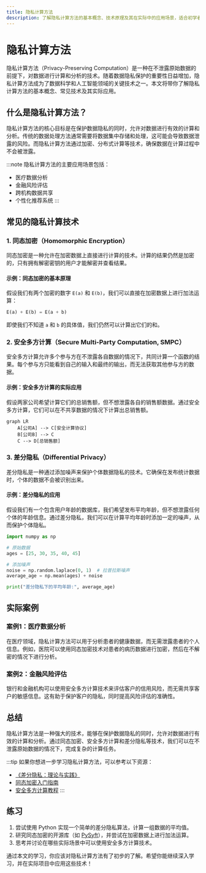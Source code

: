 ```yaml
---
title: 隐私计算方法
description: 了解隐私计算方法的基本概念、技术原理及其在实际中的应用场景，适合初学者学习。
---
```


# 隐私计算方法

隐私计算方法（Privacy-Preserving Computation）是一种在不泄露原始数据的前提下，对数据进行计算和分析的技术。随着数据隐私保护的重要性日益增加，隐私计算方法成为了数据科学和人工智能领域的关键技术之一。本文将带你了解隐私计算方法的基本概念、常见技术及其实际应用。

## 什么是隐私计算方法？

隐私计算方法的核心目标是在保护数据隐私的同时，允许对数据进行有效的计算和分析。传统的数据处理方法通常需要将数据集中存储和处理，这可能会导致数据泄露的风险。而隐私计算方法通过加密、分布式计算等技术，确保数据在计算过程中不会被泄露。

:::note
隐私计算方法的主要应用场景包括：
- 医疗数据分析
- 金融风险评估
- 跨机构数据共享
- 个性化推荐系统
:::

## 常见的隐私计算技术

### 1. 同态加密（Homomorphic Encryption）

同态加密是一种允许在加密数据上直接进行计算的技术。计算的结果仍然是加密的，只有拥有解密密钥的用户才能解密并查看结果。

#### 示例：同态加密的基本原理

假设我们有两个加密的数字 `E(a)` 和 `E(b)`，我们可以直接在加密数据上进行加法运算：

```python
E(a) + E(b) = E(a + b)
```

即使我们不知道 `a` 和 `b` 的具体值，我们仍然可以计算出它们的和。

### 2. 安全多方计算（Secure Multi-Party Computation, SMPC）

安全多方计算允许多个参与方在不泄露各自数据的情况下，共同计算一个函数的结果。每个参与方只能看到自己的输入和最终的输出，而无法获取其他参与方的数据。

#### 示例：安全多方计算的实际应用

假设两家公司希望计算它们的总销售额，但不想泄露各自的销售额数据。通过安全多方计算，它们可以在不共享数据的情况下计算出总销售额。

```mermaid
graph LR
    A[公司A] --> C[安全计算协议]
    B[公司B] --> C
    C --> D[总销售额]
```

### 3. 差分隐私（Differential Privacy）

差分隐私是一种通过添加噪声来保护个体数据隐私的技术。它确保在发布统计数据时，个体的数据不会被识别出来。

#### 示例：差分隐私的应用

假设我们有一个包含用户年龄的数据库，我们希望发布平均年龄，但不想泄露任何个体的年龄信息。通过差分隐私，我们可以在计算平均年龄时添加一定的噪声，从而保护个体隐私。

```python
import numpy as np

# 原始数据
ages = [25, 30, 35, 40, 45]

# 添加噪声
noise = np.random.laplace(0, 1)  # 拉普拉斯噪声
average_age = np.mean(ages) + noise

print("差分隐私下的平均年龄:", average_age)
```

## 实际案例

### 案例1：医疗数据分析

在医疗领域，隐私计算方法可以用于分析患者的健康数据，而无需泄露患者的个人信息。例如，医院可以使用同态加密技术对患者的病历数据进行加密，然后在不解密的情况下进行分析。

### 案例2：金融风险评估

银行和金融机构可以使用安全多方计算技术来评估客户的信用风险，而无需共享客户的敏感信息。这有助于保护客户的隐私，同时提高风险评估的准确性。

## 总结

隐私计算方法是一种强大的技术，能够在保护数据隐私的同时，允许对数据进行有效的计算和分析。通过同态加密、安全多方计算和差分隐私等技术，我们可以在不泄露原始数据的情况下，完成复杂的计算任务。

:::tip
如果你想进一步学习隐私计算方法，可以参考以下资源：
- [《差分隐私：理论与实践》](https://www.cis.upenn.edu/~aaroth/Papers/privacybook.pdf)
- [同态加密入门指南](https://eprint.iacr.org/2010/520.pdf)
- [安全多方计算教程](https://www.cs.cornell.edu/courses/cs4830/2010fa/lecnotes.pdf)
:::

## 练习

1. 尝试使用 Python 实现一个简单的差分隐私算法，计算一组数据的平均值。
2. 研究同态加密的开源库（如 [PySyft](https://github.com/OpenMined/PySyft)），并尝试在加密数据上进行加法运算。
3. 思考并讨论在哪些实际场景中可以使用安全多方计算技术。

通过本文的学习，你应该对隐私计算方法有了初步的了解。希望你能继续深入学习，并在实际项目中应用这些技术！